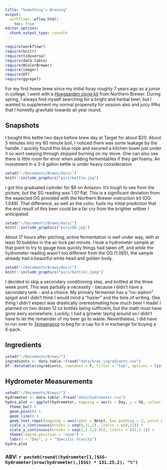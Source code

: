 ```yaml
---
title: "Something's Brewing"
output:
  workflowr::wflow_html:
    toc: true
editor_options:
  chunk_output_type: console
---
```


```r
require(workflowr)
require(knitr)
require(tidyverse)
require(data.table)
require(RColorBrewer)
require(imager)
require(DT)
require(ggrepel)
```

For my first home brew since my initial foray roughly 7 years ago as a junior in college, I went with a [Hoegaarden clone kit](https://www.northernbrewer.com/products/gaarden-hoe-witbier) from Northern Brewer. During spring, I always find myself searching for a bright and herbal beer, but I wanted to supplement my normal propensity for session ales and juicy IPAs that I honestly gravitate towards all year round.

## Snapshots

I bought this kettle two days before brew day at Target for about $20. About 5 minutes into my 60 minute boil, I noticed there was some leakage by the handle. I quickly found this blue rope and secured a kitchen towel just under it so wort seeping through stopped burning on my stove. One can also see there is little room for error when adding fermentables if they get foamy. An investment in a 3-4 gallon kettle is under heavy consideration.

```r
setwd("~/Documents/Brews/docs/")
knitr::include_graphics("pics/kettle.jpg")
```

I got this graduated cylinder for $6 on Amazon. It's tough to see from the picture, but the SG reading was 1.07 flat. This is a significant deviation from the expected OG provided with the Northern Brewer instruction kit (OG: 1.049). That difference, as well as the color, fuels my initial prediction that the end result of this beer could be a far cry from the brighter witbier I anticipated.

```r
setwd("~/Documents/Brews/docs/")
knitr::include_graphics("pics/OG.jpg")
```

About 17 hours after pitching, active fermentation is well under way, with at least 10 bubbles in the air lock per minute. I took a hydrometer sample at that point to try to gauge how quickly things had taken off, and while the hydrometer reading wasn't too different from the OG (1.065), the sample already had a beautiful white head and golden body.

```r
setwd("~/Documents/Brews/docs/")
knitr::include_graphics("pics/bottles.jpeg")
```

I decided to skip a secondary conditioning step, and bottled at the three week point. This was partially a necessity - because I didn't have a secondary tank - and a choice. My primary fermenter has a "no-siphon" spigot and I didn't think I would mind a "hazier" and the time of writing. One thing I didn't expect was drastically overestimating how much beer I made! I planned on two dozen 12 oz bottles being sufficient, but the math must have gone awry somewhere. Luckily, I had a growler laying around so I didn't have to let the remainder of my beer go to waste. Nevertheless, I did have to run over to [Temperance](http://temperancebeer.com/) to beg for a cap for it in exchange for buying a 6-pack.

## Ingredients
```r
setwd("~/Documents/Brews/")
ingredients <- data.table::fread("data/brew_ingredients.csv")
DT::datatable(ingredients, rownames = F, filter = "top", options = list(pageLength = 10))
```

## Hydrometer Measurements
```r
setwd("~/Documents/Brews/")
hydrometer <- data.table::fread("data/hydrometer.csv")
hydro.plot <- ggplot(hydrometer, mapping = aes(x = Day, y = SG, colour = Batch, group = Batch, label = Note)) + 
  theme_bw() +
  geom_point() +
  geom_line() + 
  geom_text_repel(mapping = aes(label = Note), box.padding = 2, point.padding = 0.1) + 
  scale_x_continuous(breaks = seq(0,21,1), limits = c(0,21)) + 
  scale_y_continuous(breaks = seq(1,1.1,0.05), limits = c(1,1.1)) + 
  theme(legend.position = "none") + 
  labs(x = "Day", y = "Specific Gravity")
hydro.plot
```

### ABV: `r paste0(round((hydrometer[1,]$SG-hydrometer[nrow(hydrometer),]$SG) * 131.25,2), "%")`


